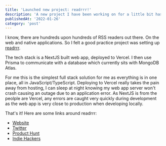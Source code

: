 ---
title: 'Launched new project: readrrr!'
description: 'A new project I have been working on for a little bit has launched. A simple web rss reader.'
publishedAt: '2022-01-26'
category: 'post'
---

I know, there are hundreds upon hundreds of RSS readers out there. On the web and native applications. So I felt a good practice project was setting up [readrrr](https://readrrr.co).

The tech stack is a NextJS built web app, deployed to Vercel. I then use Prisma to communicate with a database which currently sits with MongoDB Atlas.

For me this is the simplest full stack solution for me as everything is in one place, all in JavaScript/TypeScript. Deploying to Vercel really takes the pain away from hosting, I can sleep at night knowing my web app server won't crash causing an outage due to an application error. As NextJS is from the peolple are Vercel, any errors are caught very quickly during development as the web app is very close to production when developing locally.

That's it! Here are some links around readrrr:
- [Website](https://readrrr.co)
- [Twitter](https://twitter.com/_readrrr)
- [Product Hunt](https://www.producthunt.com/posts/readrrr)
- [Indie Hackers](https://www.indiehackers.com/product/readrrr)
